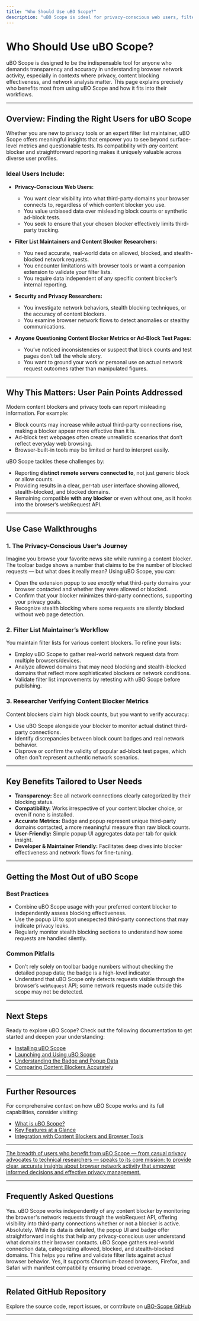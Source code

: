 ```yaml
---
title: "Who Should Use uBO Scope?"
description: "uBO Scope is ideal for privacy-conscious web users, filter list maintainers, researchers, and anyone questioning the accuracy of content blocker metrics or ad-block tester pages. Its clear reporting and compatibility with any content blocker makes it valuable for both advanced users and those new to privacy tools."
---
```


# Who Should Use uBO Scope?

uBO Scope is designed to be the indispensable tool for anyone who demands transparency and accuracy in understanding browser network activity, especially in contexts where privacy, content blocking effectiveness, and network analysis matter. This page explains precisely who benefits most from using uBO Scope and how it fits into their workflows.

---

## Overview: Finding the Right Users for uBO Scope

Whether you are new to privacy tools or an expert filter list maintainer, uBO Scope offers meaningful insights that empower you to see beyond surface-level metrics and questionable tests. Its compatibility with *any* content blocker and straightforward reporting makes it uniquely valuable across diverse user profiles.

### Ideal Users Include:

- **Privacy-Conscious Web Users:**
  - You want clear visibility into what third-party domains your browser connects to, regardless of which content blocker you use.
  - You value unbiased data over misleading block counts or synthetic ad-block tests.
  - You seek to ensure that your chosen blocker effectively limits third-party tracking.

- **Filter List Maintainers and Content Blocker Researchers:**
  - You need accurate, real-world data on allowed, blocked, and stealth-blocked network requests.
  - You encounter limitations with browser tools or want a companion extension to validate your filter lists.
  - You require data independent of any specific content blocker’s internal reporting.

- **Security and Privacy Researchers:**
  - You investigate network behaviors, stealth blocking techniques, or the accuracy of content blockers.
  - You examine browser network flows to detect anomalies or stealthy communications.
  
- **Anyone Questioning Content Blocker Metrics or Ad-Block Test Pages:**
  - You’ve noticed inconsistencies or suspect that block counts and test pages don’t tell the whole story.
  - You want to ground your work or personal use on actual network request outcomes rather than manipulated figures.


---

## Why This Matters: User Pain Points Addressed

Modern content blockers and privacy tools can report misleading information. For example:

- Block counts may increase while actual third-party connections rise, making a blocker appear more effective than it is.
- Ad-block test webpages often create unrealistic scenarios that don’t reflect everyday web browsing.
- Browser-built-in tools may be limited or hard to interpret easily.

uBO Scope tackles these challenges by:

- Reporting **distinct remote servers connected to**, not just generic block or allow counts.
- Providing results in a clear, per-tab user interface showing allowed, stealth-blocked, and blocked domains.
- Remaining compatible **with any blocker** or even without one, as it hooks into the browser’s webRequest API.


---

## Use Case Walkthroughs

### 1. The Privacy-Conscious User’s Journey

Imagine you browse your favorite news site while running a content blocker. The toolbar badge shows a number that claims to be the number of blocked requests — but what does it really mean? Using uBO Scope, you can:

- Open the extension popup to see *exactly* what third-party domains your browser contacted and whether they were allowed or blocked.
- Confirm that your blocker minimizes third-party connections, supporting your privacy goals.
- Recognize stealth blocking where some requests are silently blocked without web page detection.


### 2. Filter List Maintainer’s Workflow

You maintain filter lists for various content blockers. To refine your lists:

- Employ uBO Scope to gather real-world network request data from multiple browsers/devices.
- Analyze allowed domains that may need blocking and stealth-blocked domains that reflect more sophisticated blockers or network conditions.
- Validate filter list improvements by retesting with uBO Scope before publishing.


### 3. Researcher Verifying Content Blocker Metrics

Content blockers claim high block counts, but you want to verify accuracy:

- Use uBO Scope alongside your blocker to monitor actual distinct third-party connections.
- Identify discrepancies between block count badges and real network behavior.
- Disprove or confirm the validity of popular ad-block test pages, which often don't represent authentic network scenarios.


---

## Key Benefits Tailored to User Needs

- **Transparency:** See all network connections clearly categorized by their blocking status.
- **Compatibility:** Works irrespective of your content blocker choice, or even if none is installed.
- **Accurate Metrics:** Badge and popup represent unique third-party domains contacted, a more meaningful measure than raw block counts.
- **User-Friendly:** Simple popup UI aggregates data per tab for quick insight.
- **Developer & Maintainer Friendly:** Facilitates deep dives into blocker effectiveness and network flows for fine-tuning.


---

## Getting the Most Out of uBO Scope

### Best Practices

- Combine uBO Scope usage with your preferred content blocker to independently assess blocking effectiveness.
- Use the popup UI to spot unexpected third-party connections that may indicate privacy leaks.
- Regularly monitor stealth blocking sections to understand how some requests are handled silently.

### Common Pitfalls

- Don’t rely solely on toolbar badge numbers without checking the detailed popup data; the badge is a high-level indicator.
- Understand that uBO Scope only detects requests visible through the browser’s `webRequest` API; some network requests made outside this scope may not be detected.


---

## Next Steps

Ready to explore uBO Scope? Check out the following documentation to get started and deepen your understanding:

- [Installing uBO Scope](/getting-started/setup-and-installation/platform-installation)
- [Launching and Using uBO Scope](/getting-started/first-run-and-configuration/launching-ubo-scope)
- [Understanding the Badge and Popup Data](/guides/interpreting-results/badge-meanings)
- [Comparing Content Blockers Accurately](/guides/real-world-use-cases/comparing-blockers)


---

## Further Resources

For comprehensive context on how uBO Scope works and its full capabilities, consider visiting:

- [What is uBO Scope?](/overview/introduction-and-value/what-is-ubo-scope)
- [Key Features at a Glance](/overview/core-architecture-and-concepts/feature-overview)
- [Integration with Content Blockers and Browser Tools](/overview/audience-and-integration/integration-with-blockers)


---

<u>The breadth of users who benefit from uBO Scope — from casual privacy advocates to technical researchers — speaks to its core mission: to provide clear, accurate insights about browser network activity that empower informed decisions and effective privacy management.</u>


---

## Frequently Asked Questions

<AccordionGroup title="FAQs About Who Should Use uBO Scope">
<Accordion title="Can I use uBO Scope without a content blocker installed?">
Yes. uBO Scope works independently of any content blocker by monitoring the browser's network requests through the webRequest API, offering visibility into third-party connections whether or not a blocker is active.
</Accordion>

<Accordion title="Is uBO Scope suitable for non-technical users concerned about privacy?">
Absolutely. While its data is detailed, the popup UI and badge offer straightforward insights that help any privacy-conscious user understand what domains their browser contacts.
</Accordion>

<Accordion title="I'm a filter list maintainer. How does uBO Scope assist me?">
uBO Scope gathers real-world connection data, categorizing allowed, blocked, and stealth-blocked domains. This helps you refine and validate filter lists against actual browser behavior.
</Accordion>

<Accordion title="Does uBO Scope support all major browsers?">
Yes, it supports Chromium-based browsers, Firefox, and Safari with manifest compatibility ensuring broad coverage.
</Accordion>

</AccordionGroup>

---

## Related GitHub Repository

Explore the source code, report issues, or contribute on [uBO-Scope GitHub](https://github.com/gorhill/uBO-Scope)

---